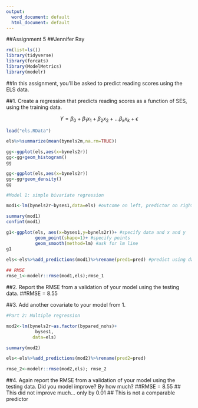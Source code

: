 ---
output:
  word_document: default
  html_document: default
---
##Assignment 5
##Jennifer Ray

```{r,echo=FALSE}
rm(list=ls())
library(tidyverse)
library(forcats)
library(ModelMetrics)
library(modelr)
```


##In this assignment, you'll be asked to predict reading scores using the ELS data.

##1. Create a regression that predicts reading scores as a function of SES, using the training data.

$$Y=\beta_0+\beta_1 x_1 +\beta_2 x_2+ ... \beta_k x_k + \epsilon$$
  
```{r}
load("els.RData")
```

```{r}
els%>%summarize(mean(bynels2m,na.rm=TRUE))

gg<-ggplot(els,aes(x=bynels2r))
gg<-gg+geom_histogram()
gg
```

```{r}
gg<-ggplot(els,aes(x=bynels2r))
gg<-gg+geom_density()
gg
```
```{r}

#Model 1: simple bivariate regression

mod1<-lm(bynels2r~byses1,data=els) #outcome on left, predictor on right 

summary(mod1)
confint(mod1)

g1<-ggplot(els, aes(x=byses1,y=bynels2r))+ #specify data and x and y
           geom_point(shape=1)+ #specify points
           geom_smooth(method=lm) #ask for lm line
g1

els<-els%>%add_predictions(mod1)%>%rename(pred1=pred) #predict using data in memory
 
## RMSE
rmse_1<-modelr::rmse(mod1,els);rmse_1

```



##2. Report the RMSE from a validation of your model using the testing data.
##RMSE = 8.55

##3. Add another covariate to your model from 1.
```{r}
#Part 2: Multiple regression

mod2<-lm(bynels2r~as.factor(bypared_nohs)+
           byses1,
          data=els)

summary(mod2) 

els<-els%>%add_predictions(mod2)%>%rename(pred2=pred)

rmse_2<-modelr::rmse(mod2,els); rmse_2

```

##4. Again report the RMSE from a validation of your model using the testing data. Did you model improve? By how much?
 ##RMSE = 8.55
 ## This did not improve much... only by 0.01
 ## This is not a comparable predictor
 